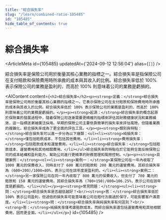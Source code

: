 ```yaml
---
title: "綜合損失率"
slug: "/learn/combined-ratio-105485"
id: "105485"
hide_table_of_contents: true
---
```



# 綜合損失率

<ArticleMeta id={105485} updatedAt={'2024-09-12 12:56:04'} alias={`[]`} />
<div className='border-solid border-b border-t-0 my-4 border-[var(--ifm-color-gray-300)]' />

綜合損失率是保險公司用於衡量其核心業務的指標之一。綜合損失率是指保險公司在支付賠款和保險費用時所承擔的成本與其收入的比例。綜合損失率低於 100% 表示保險公司的業務是盈利的，而高於 100% 則意味着公司的業務是虧損的。

<AIContent content={`<h2>綜合損失率</h2><p><strong>定義：</strong>綜合損失率是保險公司用於衡量其核心業務的指標之一。它表示保險公司在支付賠款和保險費用時所承擔的成本與其收入的比例。綜合損失率低於 100% 表示保險公司的業務是盈利的，而高於 100% 則意味着公司的業務是虧損的。</p><p><strong>起源：</strong>綜合損失率的概念起源於保險業的發展過程中，隨着保險公司逐漸需要更精確的指標來評估其財務健康狀況和業務績效，這一指標逐漸被廣泛採用。早期的保險公司主要依靠簡單的損失率來評估風險，但隨着業務的複雜化，綜合損失率成為了更全面的評估工具。</p><p><strong>類別與特點：</strong>綜合損失率可以進一步分為以下幾類：<ul><li><strong>純損失率：</strong>僅包括賠款成本，不包括其他費用。</li><li><strong>費用損失率：</strong>包括賠款成本和運營費用。</li><li><strong>綜合損失率：</strong>包括賠款成本、運營費用和其他相關費用。</li></ul>綜合損失率的特點在於它能夠全面反映保險公司的成本結構和盈利能力，幫助公司進行更精準的財務管理和風險控制。</p><p><strong>具體案例：</strong><ol><li><strong>案例一：</strong>某保險公司在一年內收取了 1000 萬元的保費收入，同時支付了 600 萬元的賠款和 200 萬元的運營費用。其綜合損失率為 (600+200)/1000=80%，表示公司在該年度是盈利的。</li><li><strong>案例二：</strong>另一家保險公司在同一年內收取了 800 萬元的保費收入，但支付了 700 萬元的賠款和 150 萬元的運營費用。其綜合損失率為 (700+150)/800=106.25%，表示公司在該年度是虧損的。</li></ol></p><p><strong>常見問題：</strong><ul><li><strong>問：</strong>綜合損失率是否越低越好？<br/><strong>答：</strong>綜合損失率低於 100% 表示公司盈利，但過低的損失率可能意味着公司在賠付方面過於保守，可能影響客户滿意度。</li><li><strong>問：</strong>綜合損失率與純損失率有何區別？<br/><strong>答：</strong>純損失率僅考慮賠款成本，而綜合損失率還包括運營費用和其他相關費用，因而更全面。</li></ul></p>`} id={105485} />
